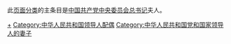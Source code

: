 此[[Wikipedia:頁面分類|页面分类]]的主条目是[[中国共产党中央委员会总书记|中国共产党中央委员会总书记]]夫人。
[[Category:中国共产党中央委员会总书记|+]]
[[Category:中华人民共和国领导人配偶|Category:中华人民共和国领导人配偶]]
[[Category:中华人民共和国党和国家领导人的妻子|Category:中华人民共和国党和国家领导人的妻子]]
